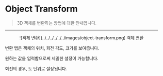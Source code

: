 # Object Transform

> 3D 객체를 변환하는 방법에 대한 안내입니다.

---

<center>
  ![객체 변환](../../../../../../images/object-transform.png) 객체 변환
</center>

변환 탭은 객체의 위치, 회전 각도, 크기를 보여줍니다.

원하는 값을 입력함으로써 세밀한 설정이 가능합니다.

회전의 경우, 도 단위로 설정됩니다.
